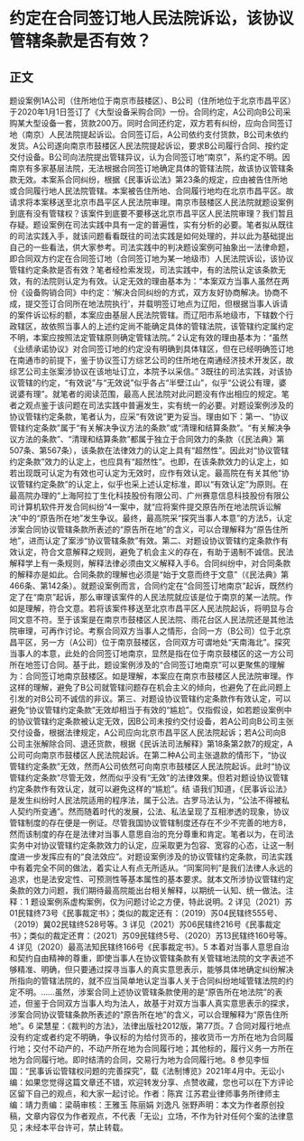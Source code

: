 # 约定在合同签订地人民法院诉讼，该协议管辖条款是否有效？
## 正文
题设案例1A公司（住所地位于南京市鼓楼区）、B公司（住所地位于北京市昌平区）于2020年1月1日签订了《大型设备采购合同》一份。合同约定，A公司向B公司采购某大型设备一套，货款200万。同时合同还约定，双方若有纠纷，应向合同签订地（南京）人民法院提起诉讼。合同签订后，A公司依约支付货款，B公司未依约发货。A公司遂向南京市鼓楼区人民法院提起诉讼，要求B公司履行合同、按约定交付设备。B公司向法院提出管辖异议，认为合同签订地“南京”，系约定不明。因南京有多家基层法院，无法根据合同签订地确定具体的管辖法院，故该协议管辖条款无效。本案系合同纠纷，根据《民事诉讼法》第23条的规定，应由被告住所地或合同履行地人民法院管辖。本案被告住所地、合同履行地均在北京市昌平区。故请求将本案移送至北京市昌平区人民法院审理。南京市鼓楼区人民法院就题设案例到底有没有管辖权？该案件到底要不要移送北京市昌平区人民法院审理？我们暂且存疑。题设案例在司法实践中具有一定的普遍性，实有分析的必要。笔者拟从既往的司法实践入手，就该问题看看既往的司法实践是如何处理的，并以此为基础提出自己的一些看法，供大家参考。司法实践中的判决题设案例可抽象出一法律命题，即合同双方约定在合同签订地（合同签订地为某一地级市）人民法院诉讼，该协议管辖约定条款是否有效？笔者经检索发现，司法实践中，有的法院认定该条款无效，有的法院则认定为有效。认定无效的理由基本为：“本案双方当事人虽然在两份《设备购销合同》中约定：‘解决合同纠纷的方式，双方友好协商解决。协商不成，提交签订合同所在地法院执行’，并载明签订地点为辽阳，但根据当事人诉请的案件诉讼标的额，本案应由基层人民法院管辖。而辽阳市系地级市，下辖数个行政辖区，故依照当事人的上述约定尚不能确定具体的管辖法院，该管辖约定属约定不明，本案应按照法定管辖原则确定管辖法院。” 2认定有效的理由基本为：“虽然《业绩承诺协议》对合同签订地的约定没有明确到具体辖区，但在已经明确签订地在南通市的前提下，鉴于协议签订方综艺公司的住所地在南通经济技术开发区，故综艺公司主张案涉协议在该地址订立，本院予以采信。” 3既往的司法实践，对该协议管辖的约定，“有效说”与“无效说”似乎各占“半壁江山”，似乎“公说公有理，婆说婆有理”。就笔者的阅读范围，最高人民法院对此问题没有作出相应的规定。笔者之观点鉴于该问题在司法实践中普遍发生，实有统一的必要。对题设案例涉及的协议管辖约定条款，笔者认为，应采“有效说”更为妥当。理由如下：第一、“协议管辖约定条款”属于“有关解决争议方法的条款”或“清理和结算条款”。“有关解决争议方法的条款”、“清理和结算条款”都属于独立于合同效力的条款（《民法典》第507条、第567条），该条款在法律效力的认定上具有“超然性”。因此对“协议管辖约定条款”效力的认定上，也应具有“超然性”。也即，在该条款效力的认定上，如若出现既可认定为有效也可认定为无效时，应作有效认定。最高院在有关其他“协议管辖约定条款”的认定上，似乎也采上述认定标准，即以“有效认定”为原则。在最高院办理的“上海阿拉丁生化科技股份有限公司、广州赛意信息科技股份有限公司计算机软件开发合同纠纷”4一案中，就“应将案件提交原告所在地法院诉讼解决”中的“原告所在地”发生争议。最终，最高院采“探究当事人本意”的方法5，认定涉案合同协议管辖条款所表述的“原告所在地”的含义，可以合理解释为“原告住所地”，进而认定了案涉“协议管辖条款”有效。第二、对题设协议管辖约定条款作有效认定，符合文意解释之规则，避免了机会主义的存在，有助于遏制不诚信。民法解释学上有一条规则，解释法律必须由文义解释入手6。合同纠纷中，对合同条款的解释亦是如此。合同条款的理解也必须是“始于文意而终于文意”（《民法典》第466条、第142条）。就题设案例而言，合同约定在“合同签订地南京”起诉，既然约定了在“南京”起诉，那么审理该案件的人民法院就应该是位于南京的某一法院。作如是理解，符合文意。若将该案件移送至北京市昌平区人民法院起诉，将明显与合同文意不符。至于该案是在南京市鼓楼区人民法院、雨花台区人民法院还是其他法院审理，可再作讨论。考察合同双方当事人之情形，合同一方（B公司）位于北京昌平区，另一方（A公司）位于南京鼓楼区，合同双方可谓地处“天南海北”。探究当事人的本意，此处的合同签订地南京，显然是指在位于南京鼓楼区的这一方公司所在地签订合同。基于此，题设案例涉及的“合同签订地南京”可以更聚焦的理解为：合同签订地南京鼓楼区。如是理解，本案应在南京市鼓楼区人民法院审理。作这样的理解，避免了B公司就管辖问题存在机会主义的倾向，也避免了在此问题上引发的对B公司不诚信的非议。第三、对题设协议管辖约定条款作有效认定，可以避免“协议管辖约定条款”无效却相当于有效的“尴尬”。仅指假设，如若题设案例中的协议管辖约定条款被认定无效，因B公司未按约交付设备，若A公司向B公司主张交付设备，根据法律规定，A公司应向北京市昌平区人民法院起诉；若A公司向B公司主张解除合同、退还货款，根据《民诉法司法解释》第18条第2款7的规定，A公司可向南京市鼓楼区人民法院起诉。在第二种A公司主张退款的情形下，“协议管辖约定条款”无效，然而A公司依然可向南京市鼓楼区人民法院起诉。此时“协议管辖约定条款”尽管无效，然而似乎没有“无效”的法律效果。但若对题设协议管辖约定条款作有效认定，就可以避免这样的“尴尬”。结 语我们知道，《民事诉讼法》是发生纠纷时人民法院适用的程序法，属于公法。古罗马法认为，“公法不得被私人契约所变通”。然而随着时代的发展，公法、私法呈现了互相渗透的现象，协议管辖制度的存在便是一例证。尽管我国协议管辖制度还存在不少不完善的地方8，然而该制度的存在是法律对当事人意思自治的充分尊重和肯定。笔者以为，在司法实务中对协议管辖约定条款效力的认定，应采取更为包容、宽容的心态，让这一制度进一步发挥应有的“良法效应”。对题设案例涉及的协议管辖约定条款，司法实践中有着完全不同的做法，着实让人有点无所适从。“同案同判”是我们法律人永远的追求，也是法安定性、可预测性等基本属性的基本要求。就本文所涉协议管辖约定条款的效力问题，我们期待最高院能出台相关解释，以期统一认知、统一做法。注释：1 题设案例系虚构案例，仅为问题讨论之方便，特此说明。2 详见（2021）苏01民辖终73号《民事裁定书》；类似的裁定还有：（2019）苏04民辖终555号、（2019）冀02民辖终528号等。3 详见（2021）苏06民辖终216号《民事裁定书》；类似的裁定还育：（2021）苏09民辖终5号、（2020）苏13民辖终160号等。4 详见（2020）最高法知民辖终166号《民事裁定书》。5 本着对当事人意思自治和契约自由精神的尊重，即使当事人在协议管辖条款有关管辖地法院的文字表述不够精准、明确，但只要通过探寻当事人的真实意思表示，能够具体地确定纠纷解决所指向的管辖法院的，就不应当简单地认定当事人关于合同纠纷地域管辖法院的约定不明。……虽然，涉案合同上述协议管辖条款使用的是“原告所在地法院”的表述，但鉴于合同双方当事人均为法人，故基于对双方当事人真实意思表示的探求，涉案合同协议管辖条款所表述的“原告所在地”的含义，可以合理解释为“原告住所地”。6 梁慧星：《裁判的方法》，法律出版社2012版，第77页。7 合同对履行地点没有约定或者约定不明确，争议标的为给付货币的，接收货币一方所在地为合同履行地；交付不动产的，不动产所在地为合同履行地；其他标的，履行义务一方所在地为合同履行地。即时结清的合同，交易行为地为合同履行地。8 参见李恒国：“民事诉讼管辖权问题的完善探究”，载《法制博览》2021年4月中。无讼小编：如果您觉得这篇文章还不错，欢迎转发分享、点赞收藏，您也可以在下方评论区留下自己的观点，和大家一起讨论。作者：陈宾 江苏君业律师事务所律师主编：靖力责编：梁萌审核：王雅玉 陈丽娟 刘逸凡 张野声明：本文为作者原创投稿，文章内容仅为作者观点，不代表「无讼」立场，不作为针对任何个案的法律意见；未经本平台许可，禁止转载。